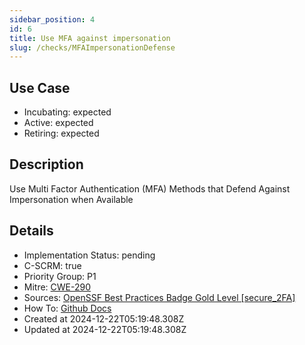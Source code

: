 ```yaml
---
sidebar_position: 4
id: 6
title: Use MFA against impersonation
slug: /checks/MFAImpersonationDefense
---
```


## Use Case
<!-- LEVELS:START -->
- Incubating: expected
- Active: expected
- Retiring: expected
<!-- LEVELS:END -->

<!-- DESCRIPTION:START -->
## Description
Use Multi Factor Authentication (MFA) Methods that Defend Against Impersonation when Available
<!-- DESCRIPTION:END -->

<!-- DETAILS:START -->
## Details
- Implementation Status: pending
- C-SCRM: true
- Priority Group: P1
- Mitre: [CWE-290](https://cwe.mitre.org/data/definitions/290.html)
- Sources: [OpenSSF Best Practices Badge Gold Level [secure_2FA]](https://www.bestpractices.dev/en/criteria/2#2.secure_2FA)
- How To: [Github Docs](https://docs.github.com/en/authentication/securing-your-account-with-two-factor-authentication-2fa)
- Created at 2024-12-22T05:19:48.308Z
- Updated at 2024-12-22T05:19:48.308Z
<!-- DETAILS:END -->
